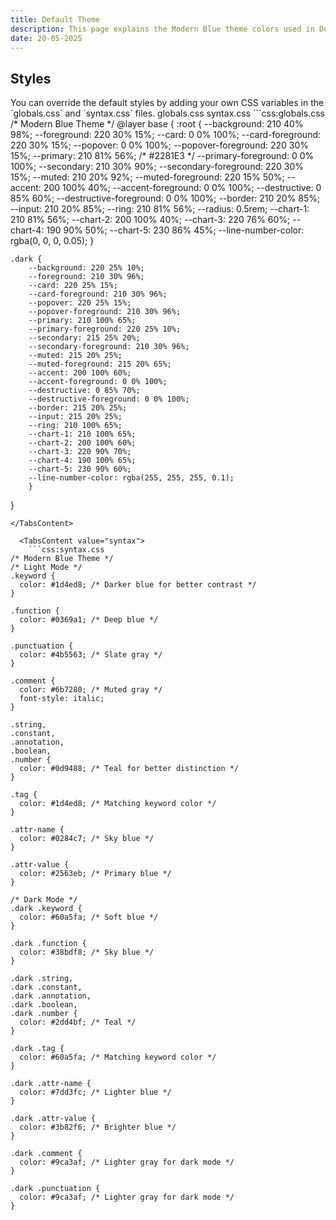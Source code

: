 ```yaml
---
title: Default Theme
description: This page explains the Modern Blue theme colors used in DocuBook, which is a default theme provided by DocuBook.
date: 20-05-2025
---
```


## Styles
<Note type="note" title="note">
  You can override the default styles by adding your own CSS variables in the `globals.css` and `syntax.css` files.
</Note>

<Tabs defaultValue="globals" className="pt-5 pb-1">
  <TabsList>
    <TabsTrigger value="globals">globals.css</TabsTrigger>
    <TabsTrigger value="syntax">syntax.css</TabsTrigger>
  </TabsList>
  <TabsContent value="globals">
    ```css:globals.css
    /* Modern Blue Theme */
@layer base {
    :root {
        --background: 210 40% 98%;
        --foreground: 220 30% 15%;
        --card: 0 0% 100%;
        --card-foreground: 220 30% 15%;
        --popover: 0 0% 100%;
        --popover-foreground: 220 30% 15%;
        --primary: 210 81% 56%; /* #2281E3 */
        --primary-foreground: 0 0% 100%;
        --secondary: 210 30% 90%;
        --secondary-foreground: 220 30% 15%;
        --muted: 210 20% 92%;
        --muted-foreground: 220 15% 50%;
        --accent: 200 100% 40%;
        --accent-foreground: 0 0% 100%;
        --destructive: 0 85% 60%;
        --destructive-foreground: 0 0% 100%;
        --border: 210 20% 85%;
        --input: 210 20% 85%;
        --ring: 210 81% 56%;
        --radius: 0.5rem;
        --chart-1: 210 81% 56%;
        --chart-2: 200 100% 40%;
        --chart-3: 220 76% 60%;
        --chart-4: 190 90% 50%;
        --chart-5: 230 86% 45%;
        --line-number-color: rgba(0, 0, 0, 0.05);
        }

    .dark {
        --background: 220 25% 10%;
        --foreground: 210 30% 96%;
        --card: 220 25% 15%;
        --card-foreground: 210 30% 96%;
        --popover: 220 25% 15%;
        --popover-foreground: 210 30% 96%;
        --primary: 210 100% 65%;
        --primary-foreground: 220 25% 10%;
        --secondary: 215 25% 20%;
        --secondary-foreground: 210 30% 96%;
        --muted: 215 20% 25%;
        --muted-foreground: 215 20% 65%;
        --accent: 200 100% 60%;
        --accent-foreground: 0 0% 100%;
        --destructive: 0 85% 70%;
        --destructive-foreground: 0 0% 100%;
        --border: 215 20% 25%;
        --input: 215 20% 25%;
        --ring: 210 100% 65%;
        --chart-1: 210 100% 65%;
        --chart-2: 200 100% 60%;
        --chart-3: 220 90% 70%;
        --chart-4: 190 100% 65%;
        --chart-5: 230 90% 60%;
        --line-number-color: rgba(255, 255, 255, 0.1);
        }
}
```
</TabsContent>

  <TabsContent value="syntax">
    ```css:syntax.css
/* Modern Blue Theme */
/* Light Mode */
.keyword {
  color: #1d4ed8; /* Darker blue for better contrast */
}

.function {
  color: #0369a1; /* Deep blue */
}

.punctuation {
  color: #4b5563; /* Slate gray */
}

.comment {
  color: #6b7280; /* Muted gray */
  font-style: italic;
}

.string,
.constant,
.annotation,
.boolean,
.number {
  color: #0d9488; /* Teal for better distinction */
}

.tag {
  color: #1d4ed8; /* Matching keyword color */
}

.attr-name {
  color: #0284c7; /* Sky blue */
}

.attr-value {
  color: #2563eb; /* Primary blue */
}

/* Dark Mode */
.dark .keyword {
  color: #60a5fa; /* Soft blue */
}

.dark .function {
  color: #38bdf8; /* Sky blue */
}

.dark .string,
.dark .constant,
.dark .annotation,
.dark .boolean,
.dark .number {
  color: #2dd4bf; /* Teal */
}

.dark .tag {
  color: #60a5fa; /* Matching keyword color */
}

.dark .attr-name {
  color: #7dd3fc; /* Lighter blue */
}

.dark .attr-value {
  color: #3b82f6; /* Brighter blue */
}

.dark .comment {
  color: #9ca3af; /* Lighter gray for dark mode */
}

.dark .punctuation {
  color: #9ca3af; /* Lighter gray for dark mode */
}
```
</TabsContent>
</Tabs>
